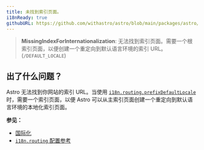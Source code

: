 ```yaml
---
title: 未找到索引页面。
i18nReady: true
githubURL: https://github.com/withastro/astro/blob/main/packages/astro/src/core/errors/errors-data.ts
---
```

> **MissingIndexForInternationalization**: 无法找到索引页面。需要一个根索引页面，以便创建一个重定向到默认语言环境的索引 URL。(`/DEFAULT_LOCALE`)
## 出了什么问题？
Astro 无法找到你网站的索引 URL。当使用 [`i18n.routing.prefixDefaultLocale`](/zh-cn/reference/configuration-reference/#i18nroutingprefixdefaultlocale) 时，需要一个索引页面，以便 Astro 可以从主索引页面创建一个重定向到默认语言环境的本地化索引页面。

**参见：**
-  [国际化](/en/guides/internationalization/#routing)
-  [`i18n.routing` 配置参考](/zh-cn/reference/configuration-reference/#i18nrouting)

